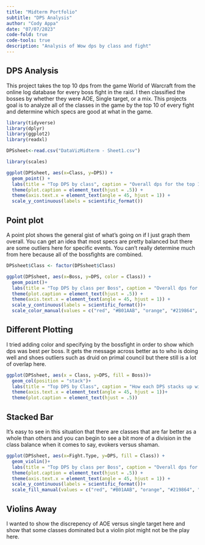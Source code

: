 ```yaml
---
title: "Midterm Portfolio"
subtitle: "DPS Analysis"
author: "Cody Appa"
date: "07/07/2023"
code-fold: true
code-tools: true
description: "Analysis of Wow dps by class and fight"
---
```


## DPS Analysis
This project takes the top 10 dps from the game World of Warcraft from the online log database for every boss fight in the raid. I then classified the bosses by whether they were AOE, Single target, or a mix. This projects goal is to analyze all of the classes in the game by the top 10 of every fight and determine which specs are good at what in the game.

```r
library(tidyverse)
library(dplyr)
library(ggplot2)
library(readxl)

DPSsheet<-read.csv("DataVizMidterm - Sheet1.csv")
```

```r
library(scales)

ggplot(DPSsheet, aes(x=Class, y=DPS)) +
  geom_point() +
  labs(title = "Top DPS by class", caption = "Overall dps for the top 10 of every boss in the raid") +
  theme(plot.caption = element_text(hjust = .5)) +
  theme(axis.text.x = element_text(angle = 45, hjust = 1)) +
  scale_y_continuous(labels = scientific_format())
```
## Point plot
A point plot shows the general gist of what's going on if I just graph them overall. You can get an idea that most specs are pretty balanced but there are some outliers here for specific events. You can't really determine much from here because all of the bossfights are combined.

```r
DPSsheet$Class <- factor(DPSsheet$Class)

ggplot(DPSsheet, aes(x=Boss, y=DPS, color = Class)) +
  geom_point()+
  labs(title = "Top DPS by class per Boss", caption = "Overall dps for the top 10 of every boss in the raid") +
  theme(plot.caption = element_text(hjust = .5)) +
  theme(axis.text.x = element_text(angle = 45, hjust = 1)) +
  scale_y_continuous(labels = scientific_format())+
  scale_color_manual(values = c("red", "#B01AAB", "orange", "#219864", "green", "#51CDCD", "#51CD92", "grey", "yellow", "blue", "purple", "brown"), drop = FALSE)
```

## Different Plotting
I tried adding color and specifying by the bossfight in order to show which dps was best per boss. It gets the message across better as to who is doing well and shoes outliers such as druid on primal council but there still is a lot of overlap here.

```r
ggplot(DPSsheet, aes(x = Class, y=DPS, fill = Boss))+
  geom_col(position = "stack")+
  labs(title = "Top DPS by Class", caption = "How each DPS stacks up with eachother...excuse my pun") +
  theme(axis.text.x = element_text(angle = 45, hjust = 1))+
  theme(plot.caption = element_text(hjust = .5))

```
## Stacked Bar
It's easy to see in this situation that there are classes that are far better as a whole than others and you can begin to see a bit more of a division in the class balance when it comes to say, evokers versus shaman.

```r
ggplot(DPSsheet, aes(x=Fight.Type, y=DPS, fill = Class)) +
  geom_violin()+
  labs(title = "Top DPS by class per Boss", caption = "Overall dps for the top 10 of every boss in the raid") +
  theme(plot.caption = element_text(hjust = .5)) +
  theme(axis.text.x = element_text(angle = 45, hjust = 1)) +
  scale_y_continuous(labels = scientific_format())+
  scale_fill_manual(values = c("red", "#B01AAB", "orange", "#219864", "green", "#51CDCD", "#51CD92", "grey", "yellow", "blue", "purple", "brown"), drop = FALSE)

```
## Violins Away
I wanted to show the discrepency of AOE versus single target here and show that some classes dominated but a violin plot might not be the play here.


